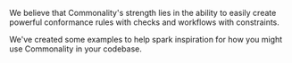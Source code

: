 We believe that Commonality's strength lies in the ability to easily create powerful conformance rules with checks and workflows with constraints.

We've created some examples to help spark inspiration for how you might use Commonality in your codebase.


